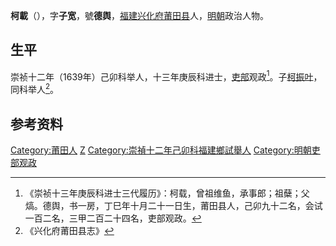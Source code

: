 '''柯載'''（{{bd|？||？||}}），字'''子宽'''，號'''德舆'''，[[福建|福建]][[兴化府|兴化府]][[莆田县|莆田县]]人，[[明朝|明朝]]政治人物。
 
== 生平 ==
崇祯十二年（1639年）己卯科举人，十三年庚辰科进士，[[吏部|吏部]]观政<ref>《崇祯十三年庚辰科进士三代履历》：柯载，曾祖维鱼，承事郎；祖蘖；父熇。德舆，书一房，丁巳年十月二十一日生，莆田县人，己卯九十二名，会试一百二名，三甲二百二十四名，吏部观政。</ref>。子[[柯振叶|柯振叶]]，同科举人<ref>《兴化府莆田县志》</ref>。
 
==参考资料==
{{reflist}}
 
{{崇禎十三年庚辰科殿試金榜}}

{{Authority control}}

{{DEFAULTSORT:}}
[[Category:莆田人|Category:莆田人]]
[[Category:柯姓|Z]]
[[Category:崇禎十二年己卯科福建鄉試舉人|Category:崇禎十二年己卯科福建鄉試舉人]]
[[Category:明朝吏部观政|Category:明朝吏部观政]]


{{明朝人物小作品}}
